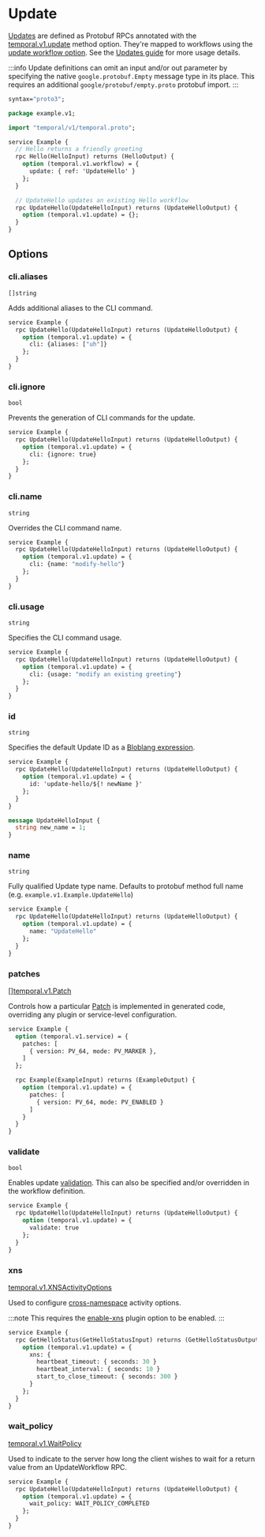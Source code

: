 
# Update

[Updates](https://docs.temporal.io/workflows#update) are defined as Protobuf RPCs annotated with the [temporal.v1.update](https://buf.build/cludden/protoc-gen-go-temporal/docs/main:temporal.v1#temporal.v1.UpdateOptions) method option. They're mapped to workflows using the [update workflow option](/docs/configuration/workflow#update). See the [Updates guide](/docs/guides/queries) for more usage details.

:::info
Update definitions can omit an input and/or out parameter by specifying the native `google.protobuf.Empty` message type in its place. This requires an additional `google/protobuf/empty.proto` protobuf import.
:::

```protobuf title="example.proto"
syntax="proto3";

package example.v1;

import "temporal/v1/temporal.proto";

service Example {
  // Hello returns a friendly greeting
  rpc Hello(HelloInput) returns (HelloOutput) {
    option (temporal.v1.workflow) = {
      update: { ref: 'UpdateHello' }
    };
  }

  // UpdateHello updates an existing Hello workflow
  rpc UpdateHello(UpdateHelloInput) returns (UpdateHelloOutput) {
    option (temporal.v1.update) = {};
  }
}
```

## Options

### cli.aliases

`[]string`

Adds additional aliases to the CLI command.

```protobuf
service Example {
  rpc UpdateHello(UpdateHelloInput) returns (UpdateHelloOutput) {
    option (temporal.v1.update) = {
      cli: {aliases: ["uh"]}
    };
  }
}
```

### cli.ignore

`bool`

Prevents the generation of CLI commands for the update.

```protobuf
service Example {
  rpc UpdateHello(UpdateHelloInput) returns (UpdateHelloOutput) {
    option (temporal.v1.update) = {
      cli: {ignore: true}
    };
  }
}
```

### cli.name

`string`

Overrides the CLI command name.

```protobuf
service Example {
  rpc UpdateHello(UpdateHelloInput) returns (UpdateHelloOutput) {
    option (temporal.v1.update) = {
      cli: {name: "modify-hello"}
    };
  }
}
```

### cli.usage

`string`

Specifies the CLI command usage.

```protobuf
service Example {
  rpc UpdateHello(UpdateHelloInput) returns (UpdateHelloOutput) {
    option (temporal.v1.update) = {
      cli: {usage: "modify an existing greeting"}
    };
  }
}
```

### id

`string`

Specifies the default Update ID as a [Bloblang expression](/docs/guides/bloblang).

```protobuf
service Example {
  rpc UpdateHello(UpdateHelloInput) returns (UpdateHelloOutput) {
    option (temporal.v1.update) = {
      id: 'update-hello/${! newName }'
    };
  }
}

message UpdateHelloInput {
  string new_name = 1;
}
```

### name

`string`

Fully qualified Update type name. Defaults to protobuf method full name (e.g. `example.v1.Example.UpdateHello`)

```protobuf
service Example {
  rpc UpdateHello(UpdateHelloInput) returns (UpdateHelloOutput) {
    option (temporal.v1.update) = {
      name: "UpdateHello"
    };
  }
}
```

### patches

[[]temporal.v1.Patch](https://buf.build/cludden/protoc-gen-go-temporal/docs/main:temporal.v1#temporal.v1.Patch)

Controls how a particular [Patch](/docs/guides/patches) is implemented in generated code, overriding any plugin or service-level configuration.

```protobuf
service Example {
  option (temporal.v1.service) = {
    patches: [
      { version: PV_64, mode: PV_MARKER },
    ]
  };

  rpc Example(ExampleInput) returns (ExampleOutput) {
    option (temporal.v1.update) = {
      patches: [
        { version: PV_64, mode: PV_ENABLED }
      ]
    }
  }
}
```

### validate

`bool`

Enables update [validation](https://docs.temporal.io/workflows#update). This can also be specified and/or overridden in the workflow definition.

```protobuf
service Example {
  rpc UpdateHello(UpdateHelloInput) returns (UpdateHelloOutput) {
    option (temporal.v1.update) = {
      validate: true
    };
  }
}
```

### xns

[temporal.v1.XNSActivityOptions](https://buf.build/cludden/protoc-gen-go-temporal/docs/main:temporal.v1#temporal.v1.XNSActivityOptions)

Used to configure [cross-namespace](/docs/guides/xns) activity options.

:::note
This requires the [enable-xns](/docs/configuration/plugin) plugin option to be enabled.
:::

```protobuf
service Example {
  rpc GetHelloStatus(GetHelloStatusInput) returns (GetHelloStatusOutput) {
    option (temporal.v1.update) = {
      xns: {
        heartbeat_timeout: { seconds: 30 }
        heartbeat_interval: { seconds: 10 }
        start_to_close_timeout: { seconds: 300 }
      }
    };
  }
}
```

### wait_policy

[temporal.v1.WaitPolicy](https://buf.build/cludden/protoc-gen-go-temporal/docs/main:temporal.v1#temporal.v1.WaitPolicy)

Used to indicate to the server how long the client wishes to wait for a return value from an UpdateWorkflow RPC.

```protobuf
service Example {
  rpc UpdateHello(UpdateHelloInput) returns (UpdateHelloOutput) {
    option (temporal.v1.update) = {
      wait_policy: WAIT_POLICY_COMPLETED
    };
  }
}
```
